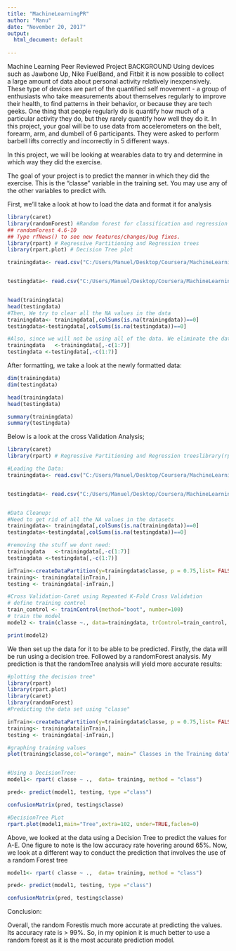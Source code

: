 ---
title: "MachineLearningPR"
author: "Manu"
date: "November 20, 2017"
output:
  html_document: default
  
---
Machine Learning Peer Reviewed Project
BACKGROUND
Using devices such as Jawbone Up, Nike FuelBand, and Fitbit it is now possible to collect a large amount of data about personal activity relatively inexpensively. These type of devices are part of the quantified self movement - a group of enthusiasts who take measurements about themselves regularly to improve their health, to find patterns in their behavior, or because they are tech geeks. One thing that people regularly do is quantify how much of a particular activity they do, but they rarely quantify how well they do it. In this project, your goal will be to use data from accelerometers on the belt, forearm, arm, and dumbell of 6 participants. They were asked to perform barbell lifts correctly and incorrectly in 5 different ways.


In this project, we will be looking at wearables data to try and determine in which way they did the exercise.

The goal of your project is to predict the manner in which they did the exercise. This is the "classe" variable in the training set. You may use any of the other variables to predict with.

First, we'll take a look at how to load the data and format it for analysis
```{r, include=TRUE, echo = TRUE}
library(caret)
library(randomForest) #Random forest for classification and regression
## randomForest 4.6-10
## Type rfNews() to see new features/changes/bug fixes.
library(rpart) # Regressive Partitioning and Regression trees
library(rpart.plot) # Decision Tree plot

trainingdata<- read.csv("C:/Users/Manuel/Desktop/Coursera/MachineLearning/pml-training.csv", na.strings = c("NA",""))


testingdata<- read.csv("C:/Users/Manuel/Desktop/Coursera/MachineLearning/pml-testing.csv", na.strings= c("NA",""))


head(trainingdata)
head(testingdata)
#Then, We try to clear all the NA values in the data
trainingdata<- trainingdata[,colSums(is.na(trainingdata))==0]
testingdata<-testingdata[,colSums(is.na(testingdata))==0]

#Also, since we will not be using all of the data. We eliminate the data that we will not be using
trainingdata   <-trainingdata[,-c(1:7)]
testingdata <-testingdata[,-c(1:7)]

```

After formatting, we take a look at the newly formatted data:
```{r, include=TRUE, echo = TRUE}
dim(trainingdata)
dim(testingdata)

head(trainingdata)
head(testingdata)

summary(trainingdata)
summary(testingdata)

```
Below is a look at the cross Validation Analysis;

```{r, echo = TRUE}
library(caret)
library(rpart) # Regressive Partitioning and Regression treeslibrary(rpart.plot) # Decision Tree plot

#Loading the Data:
trainingdata<- read.csv("C:/Users/Manuel/Desktop/Coursera/MachineLearning/pml-training.csv", na.strings = c("NA",""))


testingdata<- read.csv("C:/Users/Manuel/Desktop/Coursera/MachineLearning/pml-testing.csv", na.strings= c("NA",""))


#Data Cleanup:
#Need to get rid of all the NA values in the datasets
trainingdata<- trainingdata[,colSums(is.na(trainingdata))==0]
testingdata<-testingdata[,colSums(is.na(testingdata))==0]

#removing the stuff we dont need:
trainingdata   <-trainingdata[,-c(1:7)]
testingdata <-testingdata[,-c(1:7)]

inTrain<-createDataPartition(y=trainingdata$classe, p = 0.75,list= FALSE)
training<- trainingdata[inTrain,]
testing <- trainingdata[-inTrain,]

#Cross Validation-Caret using Repeated K-Fold Cross Validation
# define training control
train_control <- trainControl(method="boot", number=100)
# train the model
model2 <- train(classe ~., data=trainingdata, trControl=train_control, method="rpart")

print(model2)


```

We then set up the data for it to be able to be predicted. Firstly, the data will be run using a decision tree. Followed by a randomForest analysis. My prediction is that the randomTree analysis will yield more accurate results:
```{r, include=TRUE, echo = TRUE}
#plotting the decision tree"
library(rpart)
library(rpart.plot)
library(caret)
library(randomForest)
#Predicting the data set using "classe"

inTrain<-createDataPartition(y=trainingdata$classe, p = 0.75,list= FALSE)
training<- trainingdata[inTrain,]
testing <- trainingdata[-inTrain,]

#graphing training values
plot(training$classe,col="orange", main=" Classes in the Training data",xlab="levels",ylab="Frequency")


#Using a DecisionTree:
model1<- rpart( classe ~ .,  data= training, method = "class")

pred<- predict(model1, testing, type ="class")

confusionMatrix(pred, testing$classe)

#DecisionTree PLot
rpart.plot(model1,main="Tree",extra=102, under=TRUE,faclen=0)
```
Above, we looked at the data using a Decision Tree to predict the values for A-E. One figure to note is the low accuracy rate hovering around 65%. Now, we look at a different way to conduct the prediction that involves the use of a random Forest tree

```{r, include=TRUE, echo = TRUE}
model1<- rpart( classe ~ .,  data= training, method = "class")

pred<- predict(model1, testing, type ="class")

confusionMatrix(pred, testing$classe)


```
Conclusion:

Overall, the random Forestis much more accurate at predicting the values. Its accuracy rate is > 99%. So, in my opinion it is much better to use a random forest as it is the most accurate prediction model.


